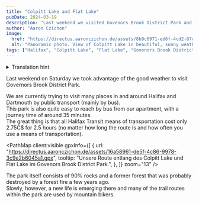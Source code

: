 ```yaml
---
title: "Colpitt Lake and Flat Lake"
pubDate: 2024-03-19
description: "Last weekend we visited Govenors Brook District Park and hiked between Colpitt Lake and Flat Lake."
author: "Aaron Czichon"
image:
  href: "https://directus.aaronczichon.de/assets/8b9c6971-ed6f-4cd2-87d3-6887bc3ede97.jpeg?quality=70&width=1600"
  alt: "Panoramic photo. View of Colpitt Lake in beautiful, sunny weather. Looking east towards Halifax."
tags: ["Halifax", "Colpitt Lake", "Flat Lake", "Govenors Brook District Park"]
---
```



<details>
  <summary>Translation hint</summary>
  We implemented the English version of this blog for you in June. We will publish
  all new blog entries also in English. Every entry before Jun 24th 2024 is automatically
  translated through DeepL. So please apologize if the translation is not perfect.
  If you want to read the original German entry, please switch to the German version
  of our blog.
</details>

Last weekend on Saturday we took advantage of the good weather to visit Governors Brook District Park.

We are currently trying to visit many places in and around Halifax and Dartmouth by public transport (mainly by bus).  
This park is also quite easy to reach by bus from our apartment, with a journey time of around 35 minutes.  
The great thing is that all Halifax Transit means of transportation cost only 2.75C$ for 2.5 hours (no matter how long the route is and how often you use a means of transportation).

<PathMap
  client:visible
  gpxInfo={[
    {
      url: "https://directus.aaronczichon.de/assets/16a58961-de5f-4c86-9978-3c9e2b6045a1.gpx",
      tooltip:
        "Unsere Route entlang des Colpitt Lake und Flat Lake im Govenors Brook District Park.",
    },
  ]}
  zoom="13"
/>

The park itself consists of 90% rocks and a former forest that was probably destroyed by a forest fire a few years ago.  
Slowly, however, a new life is emerging there and many of the trail routes within the park are used by mountain bikers.

<DirectusImage assetId="0781e495-1353-456f-bd60-fdc1dec7bcbe" />

<DirectusImage assetId="37354181-cea7-4df8-bf0e-1e95b5c6dd21" />

<DirectusImage assetId="cbcafdec-f174-42ff-a2c9-a8d7e4040698" />

<DirectusImage assetId="937f5411-fef4-4508-b704-b20127a64b4d" />
